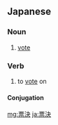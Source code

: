 ==Japanese==
{{ja-kanjitab|ひょう|けつ|yomi=o}}

===Noun===
{{ja-noun|ひょうけつ}}

# {{lb|ja|politics|sort=ひょうけつ}} [[vote]]

===Verb===
{{ja-verb-suru|ひょうけつ}}

# {{lb|ja|politics|sort=ひょうけつする}} to [[vote]] on

====Conjugation====
{{ja-suru|ひょうけつ}}

[[mg:票決]]
[[ja:票決]]